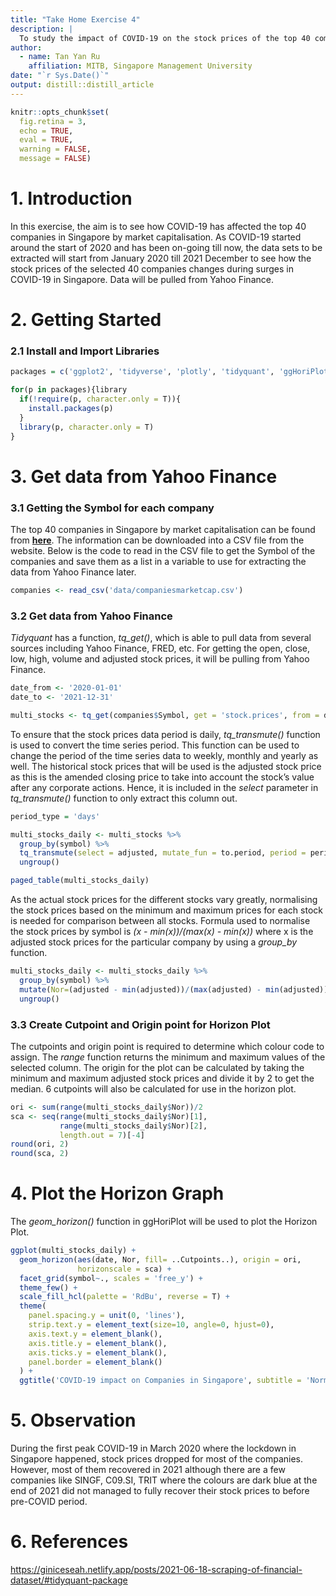 ```yaml
---
title: "Take Home Exercise 4"
description: |
  To study the impact of COVID-19 on the stock prices of the top 40 companies in Singapore by market capitalisation
author:
  - name: Tan Yan Ru 
    affiliation: MITB, Singapore Management University
date: "`r Sys.Date()`"
output: distill::distill_article
---
```


```r
knitr::opts_chunk$set(  
  fig.retina = 3,
  echo = TRUE,
  eval = TRUE,
  warning = FALSE,
  message = FALSE)
```

# 1. Introduction

In this exercise, the aim is to see how COVID-19 has affected the top 40 companies in Singapore by market capitalisation. As COVID-19 started around the start of 2020 and has been on-going till now, the data sets to be extracted will start from January 2020 till 2021 December to see how the stock prices of the selected 40 companies changes during surges in COVID-19 in Singapore. Data will be pulled from Yahoo Finance.

# 2. Getting Started

### 2.1 Install and Import Libraries

```r
packages = c('ggplot2', 'tidyverse', 'plotly', 'tidyquant', 'ggHoriPlot', 'rmarkdown', 'ggthemes')

for(p in packages){library
  if(!require(p, character.only = T)){
    install.packages(p)
  }
  library(p, character.only = T)
}
```

# 3. Get data from Yahoo Finance

### 3.1 Getting the Symbol for each company

The top 40 companies in Singapore by market capitalisation can be found from [**here**](https://companiesmarketcap.com/singapore/largest-companies-in-singapore-by-market-cap/). The information can be downloaded into a CSV file from the website. Below is the code to read in the CSV file to get the Symbol of the companies and save them as a list in a variable to use for extracting the data from Yahoo Finance later.

```r
companies <- read_csv('data/companiesmarketcap.csv')
```

### 3.2 Get data from Yahoo Finance

*Tidyquant* has a function, *tq_get()*, which is able to pull data from several sources including Yahoo Finance, FRED, etc. For getting the open, close, low, high, volume and adjusted stock prices, it will be pulling from Yahoo Finance.

```r
date_from <- '2020-01-01'
date_to <- '2021-12-31'

multi_stocks <- tq_get(companies$Symbol, get = 'stock.prices', from = date_from, to = date_to)

```

To ensure that the stock prices data period is daily, *tq_transmute()* function is used to convert the time series period. This function can be used to change the period of the time series data to weekly, monthly and yearly as well. 
The historical stock prices that will be used is the adjusted stock price as this is the amended closing price to take into account the stock's value after any corporate actions. Hence, it is included in the *select* parameter in *tq_transmute()* function to only extract this column out.

```r
period_type = 'days'

multi_stocks_daily <- multi_stocks %>%
  group_by(symbol) %>%
  tq_transmute(select = adjusted, mutate_fun = to.period, period = period_type) %>%
  ungroup()

paged_table(multi_stocks_daily)
```

As the actual stock prices for the different stocks vary greatly, normalising the stock prices based on the minimum and maximum prices for each stock is needed for comparison between all stocks. Formula used to normalise the stock prices by symbol is *(x - min(x))/(max(x) - min(x))* where x is the adjusted stock prices for the particular company by using a *group_by* function.

```r
multi_stocks_daily <- multi_stocks_daily %>%
  group_by(symbol) %>%
  mutate(Nor=(adjusted - min(adjusted))/(max(adjusted) - min(adjusted))) %>%
  ungroup()
```

### 3.3 Create Cutpoint and Origin point for Horizon Plot

The cutpoints and origin point is required to determine which colour code to assign. The *range* function returns the minimum and maximum values of the selected column. The origin for the plot can be calculated by taking the minimum and maximum adjusted stock prices and divide it by 2 to get the median. 6 cutpoints will also be calculated for use in the horizon plot.

```r
ori <- sum(range(multi_stocks_daily$Nor))/2
sca <- seq(range(multi_stocks_daily$Nor)[1],
           range(multi_stocks_daily$Nor)[2],
           length.out = 7)[-4]
round(ori, 2)
round(sca, 2)
```

# 4. Plot the Horizon Graph

The *geom_horizon()* function in ggHoriPlot will be used to plot the Horizon Plot.

```r
ggplot(multi_stocks_daily) +
  geom_horizon(aes(date, Nor, fill= ..Cutpoints..), origin = ori, 
               horizonscale = sca) +
  facet_grid(symbol~., scales = 'free_y') +
  theme_few() +
  scale_fill_hcl(palette = 'RdBu', reverse = T) +
  theme(
    panel.spacing.y = unit(0, 'lines'),
    strip.text.y = element_text(size=10, angle=0, hjust=0),
    axis.text.y = element_blank(),
    axis.title.y = element_blank(),
    axis.ticks.y = element_blank(),
    panel.border = element_blank()
  ) +
  ggtitle('COVID-19 impact on Companies in Singapore', subtitle = 'Normalised Stock Prices of Top 40 Companies in Singapore by Market Capitalisation')
```

# 5. Observation

During the first peak COVID-19 in March 2020 where the lockdown in Singapore happened, stock prices dropped for most of the companies. However, most of them recovered in 2021 although there are a few companies like SINGF, C09.SI, TRIT where the colours are dark blue at the end of 2021 did not managed to fully recover their stock prices to before pre-COVID period.

# 6. References

[https://giniceseah.netlify.app/posts/2021-06-18-scraping-of-financial-dataset/#tidyquant-package](https://giniceseah.netlify.app/posts/2021-06-18-scraping-of-financial-dataset/#tidyquant-package)


